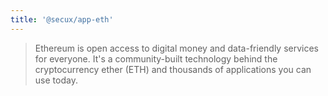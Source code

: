 ```yaml
---
title: '@secux/app-eth'
---
```



> Ethereum is open access to digital money and data-friendly services for everyone. It's a community-built technology behind the cryptocurrency ether (ETH) and thousands of applications you can use today.

